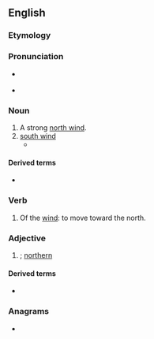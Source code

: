 ==English==

===Etymology===
{{suffix|en|north|er}}

===Pronunciation===
* {{q|noun, verb}} {{IPA|en|/ˈnɔː(ɹ)θə(ɹ)/}}
* {{q|adjective}} {{IPA|en|/ˈnɔː(ɹ)ðə(ɹ)/}}

===Noun===
{{en-noun}}

# A strong [[north wind]].
# [[south wind]]
#* {{quote-book
|en
|author=Laura Ingalls Wilder
|authorlink=Laura Ingalls Wilder
|title={{w|Little House on the Prairie}}
|chapter=17
|year=1935
|passage="It beats me," he said, "why they call a south wind a '''norther''', and how a wind from the south can be so tarnation cold."
}}

====Derived terms====
* {{l|en|blue norther}}

===Verb===
{{en-verb}}

# Of the [[wind]]: to move toward the north.

===Adjective===
{{head|en|comparative adjective}}

# {{lb|en|archaic|dialectal}} {{en-comparative of|north}}; [[northern]]

====Derived terms====
* {{l|en|northerly}}

===Anagrams===
* {{anagrams|en|a=ehnorrt|Thorner|horrent}}